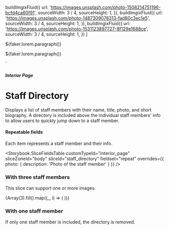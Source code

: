 


  buildImgixFluid({
    url: 'https://images.unsplash.com/photo-1508214751196-bcfd4ca60f91',
    sourceWidth: 3 / 4,
    sourceHeight: 1,
  }),
  buildImgixFluid({
    url: 'https://images.unsplash.com/photo-1487309078313-fad80c3ec1e5',
    sourceWidth: 3 / 4,
    sourceHeight: 1,
  }),
  buildImgixFluid({
    url: 'https://images.unsplash.com/photo-1531123897727-8f129e1688ce',
    sourceWidth: 3 / 4,
    sourceHeight: 1,
  })
]

  <p>${faker.lorem.paragraph()}</p>
  <p>${faker.lorem.paragraph()}</p>
`

<Meta title="Interior Pages/Staff Directory" component={InteriorPageBodyStaffDirectory} />

##### Interior Page

# Staff Directory

Displays a list of staff members with their name, title, photo, and short
biography. A directory is included above the individual staff members' info to
allow users to quickly jump down to a staff member.

#### Repeatable fields

Each item represents a staff member and their info.

<Storybook.SliceFieldsTable
  customTypeId="interior_page"
  sliceZoneId="body"
  sliceId="staff_directory"
  fieldset="repeat"
  overrides={{ photo: { description: 'Photo of the staff member' } }}
/>

### With three staff members

This slice can support one or more images.

<Canvas withSource="none">
  <Story name="With three staff members">
    <InteriorPageBodyStaffDirectory nextSharesBg={false}>
      {Array(3).fill().map((_, i) => (
        <InteriorPageBodyStaffDirectory.StaffMember
          name={faker.name.findName()}
          title={faker.name.jobTitle()}
          biographyHTML={biographyHTML}
          photoFluid={photos[i]}
        />
      ))}
    </InteriorPageBodyStaffDirectory>
  </Story>
</Canvas>

### With one staff member

If only one staff member is included, the directory is removed.

<Canvas withSource="none">
  <Story name="With one staff member">
    <InteriorPageBodyStaffDirectory nextSharesBg={false}>
      <InteriorPageBodyStaffDirectory.StaffMember
        name={faker.name.findName()}
        title={faker.name.jobTitle()}
        biographyHTML={biographyHTML}
        photoFluid={photos[0]}
      />
    </InteriorPageBodyStaffDirectory>
  </Story>
</Canvas>
